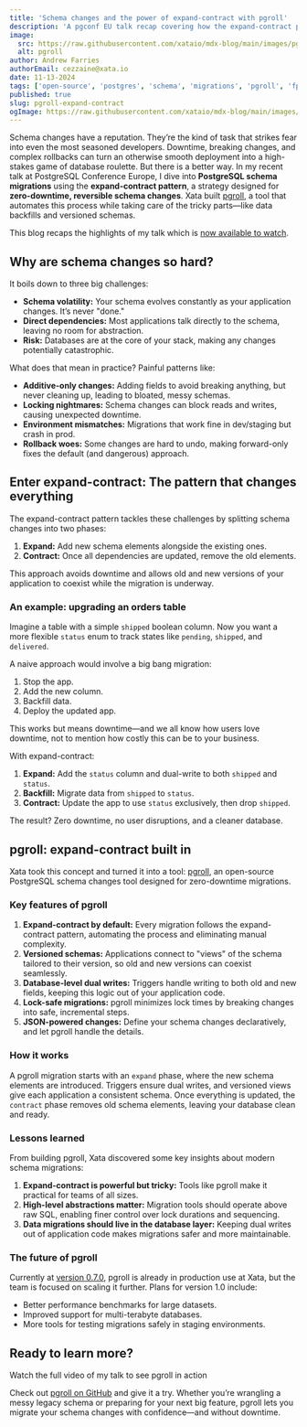 ```yaml
---
title: 'Schema changes and the power of expand-contract with pgroll'
description: 'A pgconf EU talk recap covering how the expand-contract pattern and pgroll enable zero-downtime schema changes and rollbacks.'
image:
  src: https://raw.githubusercontent.com/xataio/mdx-blog/main/images/pgconf-eu-pgroll-talk-recap@2x.png
  alt: pgroll
author: Andrew Farries
authorEmail: cezzaine@xata.io
date: 11-13-2024
tags: ['open-source', 'postgres', 'schema', 'migrations', 'pgroll', 'fpSchemaMigrations', 'oss']
published: true
slug: pgroll-expand-contract
ogImage: https://raw.githubusercontent.com/xataio/mdx-blog/main/images/pgconf-eu-pgroll-talk-recap-og@2x.png
---
```


Schema changes have a reputation. They’re the kind of task that strikes fear into even the most seasoned developers. Downtime, breaking changes, and complex rollbacks can turn an otherwise smooth deployment into a high-stakes game of database roulette.
But there is a better way. In my recent talk at PostgreSQL Conference Europe, I dive into **PostgreSQL schema migrations** using the **expand-contract pattern**, a strategy designed for **zero-downtime, reversible schema changes**. Xata built [pgroll](https://github.com/xataio/pgroll), a tool that automates this process while taking care of the tricky parts—like data backfills and versioned schemas.

This blog recaps the highlights of my talk which is [now available to watch](https://youtu.be/Wbg2HoYjLHU?si=j27BPwS4LWzxTQIA).

## Why are schema changes so hard?

It boils down to three big challenges:

- **Schema volatility:** Your schema evolves constantly as your application changes. It’s never "done."
- **Direct dependencies:** Most applications talk directly to the schema, leaving no room for abstraction.
- **Risk:** Databases are at the core of your stack, making any changes potentially catastrophic.

What does that mean in practice? Painful patterns like:

- **Additive-only changes:** Adding fields to avoid breaking anything, but never cleaning up, leading to bloated, messy schemas.
- **Locking nightmares:** Schema changes can block reads and writes, causing unexpected downtime.
- **Environment mismatches:** Migrations that work fine in dev/staging but crash in prod.
- **Rollback woes:** Some changes are hard to undo, making forward-only fixes the default (and dangerous) approach.

## Enter expand-contract: The pattern that changes everything

The expand-contract pattern tackles these challenges by splitting schema changes into two phases:

1. **Expand:** Add new schema elements alongside the existing ones.
2. **Contract:** Once all dependencies are updated, remove the old elements.

This approach avoids downtime and allows old and new versions of your application to coexist while the migration is underway.

### An example: upgrading an orders table

Imagine a table with a simple `shipped` boolean column. Now you want a more flexible `status` enum to track states like `pending`, `shipped`, and `delivered`.

A naive approach would involve a big bang migration:

1. Stop the app.
2. Add the new column.
3. Backfill data.
4. Deploy the updated app.

This works but means downtime—and we all know how users love downtime, not to mention how costly this can be to your business.

With expand-contract:

1. **Expand:** Add the `status` column and dual-write to both `shipped` and `status`.
2. **Backfill:** Migrate data from `shipped` to `status`.
3. **Contract:** Update the app to use `status` exclusively, then drop `shipped`.

The result? Zero downtime, no user disruptions, and a cleaner database.

## pgroll: expand-contract built in

Xata took this concept and turned it into a tool: [pgroll](https://github.com/xataio/pgroll), an open-source PostgreSQL schema changes tool designed for zero-downtime migrations.

### Key features of pgroll

1. **Expand-contract by default:** Every migration follows the expand-contract pattern, automating the process and eliminating manual complexity.
2. **Versioned schemas:** Applications connect to "views" of the schema tailored to their version, so old and new versions can coexist seamlessly.
3. **Database-level dual writes:** Triggers handle writing to both old and new fields, keeping this logic out of your application code.
4. **Lock-safe migrations:** pgroll minimizes lock times by breaking changes into safe, incremental steps.
5. **JSON-powered changes:** Define your schema changes declaratively, and let pgroll handle the details.

### How it works

A pgroll migration starts with an `expand` phase, where the new schema elements are introduced. Triggers ensure dual writes, and versioned views give each application a consistent schema. Once everything is updated, the `contract` phase removes old schema elements, leaving your database clean and ready.

### Lessons learned

From building pgroll, Xata discovered some key insights about modern schema migrations:

1. **Expand-contract is powerful but tricky:** Tools like pgroll make it practical for teams of all sizes.
2. **High-level abstractions matter:** Migration tools should operate above raw SQL, enabling finer control over lock durations and sequencing.
3. **Data migrations should live in the database layer:** Keeping dual writes out of application code makes migrations safer and more maintainable.

### The future of pgroll

Currently at [version 0.7.0](https://xata.io/blog/pgroll-0-7-0-update), pgroll is already in production use at Xata, but the team is focused on scaling it further. Plans for version 1.0 include:

- Better performance benchmarks for large datasets.
- Improved support for multi-terabyte databases.
- More tools for testing migrations safely in staging environments.

## Ready to learn more?

Watch the full video of my talk to see pgroll in action

<ArticleVideo platform="youtube" src="https://www.youtube.com/embed/Wbg2HoYjLHU?si=j27BPwS4LWzxTQIA" />

Check out [pgroll on GitHub](https://github.com/xataio/pgroll) and give it a try. Whether you’re wrangling a messy legacy schema or preparing for your next big feature, pgroll lets you migrate your schema changes with confidence—and without downtime.
